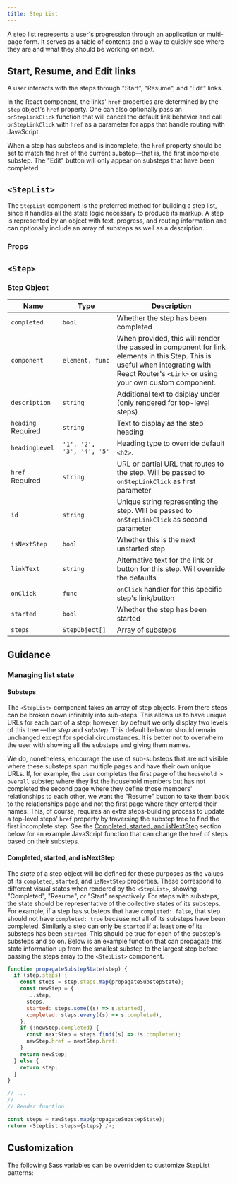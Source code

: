 ```yaml
---
title: Step List
---
```



A step list represents a user's progression through an application or multi-page
form. It serves as a table of contents and a way to quickly see where they are
and what they should be working on next.

## Start, Resume, and Edit links

A user interacts with the steps through "Start", "Resume", and "Edit"
links.

In the React component, the links' `href` properties are determined by the
`step` object's `href` property. One can also optionally pass an
`onStepLinkClick` function that will cancel the default link behavior and call
`onStepLinkClick` with `href` as a parameter for apps that handle routing with
JavaScript.

When a step has substeps and is incomplete, the `href` property should be set to
match the `href` of the current substep—that is, the first incomplete substep.
The "Edit" button will only appear on substeps that have been completed.

## `<StepList>`

The `StepList` component is the preferred method for building a step list, since it handles all the state logic necessary to produce its markup. A step is represented by an object with text, progress, and routing information and can optionally include an array of substeps as well as a description.

<StorybookExample
  componentName="step-list"
  sourceFilePath="components/StepList/StepList.tsx"
  storyId="patterns-step-list--step-list-example"
/>

### Props

<PropTable componentName="StepList" />

## `<Step>`

### Step Object

| Name                              | Type                      | Description                                                                                                                                                                              |
| --------------------------------- | ------------------------- | ---------------------------------------------------------------------------------------------------------------------------------------------------------------------------------------- |
| `completed`                       | `bool`                    | Whether the step has been completed                                                                                                                                                      |
| `component`                       | `element, func`           | When provided, this will render the passed in component for link elements in this Step. This is useful when integrating with React Router's `<Link>` or using your own custom component. |
| `description`                     | `string`                  | Additional text to dsiplay under (only rendered for top-level steps)                                                                                                                     |
| `heading` <Badge>Required</Badge> | `string`                  | Text to display as the step heading                                                                                                                                                      |
| `headingLevel`                    | `'1', '2', '3', '4', '5'` | Heading type to override default `<h2>`.                                                                                                                                                 |
| `href` <Badge>Required</Badge>    | `string`                  | URL or partial URL that routes to the step. Will be passed to `onStepLinkClick` as first parameter                                                                                       |
| `id`                              | `string`                  | Unique string representing the step. WIll be passed to `onStepLinkClick` as second parameter                                                                                             |
| `isNextStep`                      | `bool`                    | Whether this is the next unstarted step                                                                                                                                                  |
| `linkText`                        | `string`                  | Alternative text for the link or button for this step. Will override the defaults                                                                                                        |
| `onClick`                         | `func`                    | `onClick` handler for this specific step's link/button                                                                                                                                   |
| `started`                         | `bool`                    | Whether the step has been started                                                                                                                                                        |
| `steps`                           | `StepObject[]`            | Array of substeps                                                                                                                                                                        |

## Guidance

### Managing list state

#### Substeps

The `<StepList>` component takes an array of step objects. From there steps can
be broken down infinitely into sub-steps. This allows us to have unique URLs for
each part of a step; however, by default we only display two levels of this tree
—the _step_ and _substep_. This default behavior should remain unchanged except
for special circumstances. It is better not to overwhelm the user with showing
all the substeps and giving them names.

We do, nonetheless, encourage the use of sub-substeps that are not visible where
these substeps span multiple pages and have their own unique URLs. If, for
example, the user completes the first page of the `household > overall` substep
where they list the household members but has not completed the second page
where they define those members' relationships to each other, we want the
"Resume" button to take them back to the relationships page and not the first
page where they entered their names. This, of course, requires an extra
steps-building process to update a top-level steps' `href` property by
traversing the substep tree to find the first incomplete step. See the
[Completed, started, and isNextStep](#completed-started-and-isnextstep) section
below for an example JavaScript function that can change the `href` of steps
based on their substeps.

#### Completed, started, and isNextStep

The _state_ of a step object will be defined for these purposes as the values
of its `completed`, `started`, and `isNextStep` properties. These correspond to
different visual states when rendered by the `<StepList>`, showing "Completed",
"Resume", or "Start" respectively. For steps with substeps, the state should be
representative of the collective states of its substeps. For example, if a step
has substeps that have `completed: false`, that step should not have
`completed: true` because not all of its substeps have been completed. Similarly
a step can only be `started` if at least one of its substeps has been `started`.
This should be true for each of the substep's substeps and so on. Below is an
example function that can propagate this state information up from the smallest
substep to the largest step before passing the steps array to the `<StepList>`
component.

```js
function propagateSubstepState(step) {
  if (step.steps) {
    const steps = step.steps.map(propagateSubstepState);
    const newStep = {
      ...step,
      steps,
      started: steps.some((s) => s.started),
      completed: steps.every((s) => s.completed),
    };
    if (!newStep.completed) {
      const nextStep = steps.find((s) => !s.completed);
      newStep.href = nextStep.href;
    }
    return newStep;
  } else {
    return step;
  }
}

// ...
//
// Render function:

const steps = rawSteps.map(propagateSubstepState);
return <StepList steps={steps} />;
```

## Customization

The following Sass variables can be overridden to customize StepList patterns:

<ComponentThemeOptions
  theme="core"
  componentname="steplist"
/>

